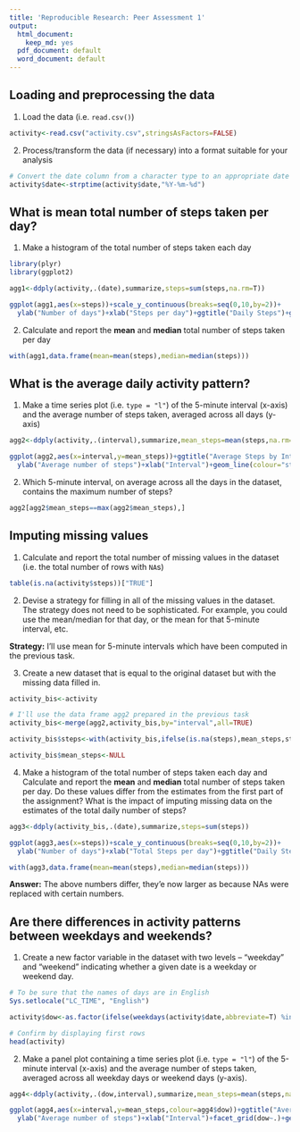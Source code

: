 ```yaml
---
title: 'Reproducible Research: Peer Assessment 1'
output:
  html_document:
    keep_md: yes
  pdf_document: default
  word_document: default
---
```



## Loading and preprocessing the data

1. Load the data (i.e. `read.csv()`)

```r
activity<-read.csv("activity.csv",stringsAsFactors=FALSE)
```

2. Process/transform the data (if necessary) into a format suitable for your analysis

```r
# Convert the date column from a character type to an appropriate date format
activity$date<-strptime(activity$date,"%Y-%m-%d")
```


## What is mean total number of steps taken per day?

1. Make a histogram of the total number of steps taken each day

```r
library(plyr)
library(ggplot2)

agg1<-ddply(activity,.(date),summarize,steps=sum(steps,na.rm=T))

ggplot(agg1,aes(x=steps))+scale_y_continuous(breaks=seq(0,10,by=2))+
  ylab("Number of days")+xlab("Steps per day")+ggtitle("Daily Steps")+geom_histogram(binwidth=1000)
```

2. Calculate and report the **mean** and **median** total number of steps taken per day

```r
with(agg1,data.frame(mean=mean(steps),median=median(steps)))
```


## What is the average daily activity pattern?

1. Make a time series plot (i.e. `type = "l"`) of the 5-minute interval (x-axis) and the average number of steps taken, averaged across all days (y-axis)

```r
agg2<-ddply(activity,.(interval),summarize,mean_steps=mean(steps,na.rm=TRUE))

ggplot(agg2,aes(x=interval,y=mean_steps))+ggtitle("Average Steps by Interval")+
  ylab("Average number of steps")+xlab("Interval")+geom_line(colour="steelblue")
```

2. Which 5-minute interval, on average across all the days in the dataset, contains the maximum number of steps?

```r
agg2[agg2$mean_steps==max(agg2$mean_steps),]
```


## Imputing missing values

1. Calculate and report the total number of missing values in the dataset (i.e. the total number of rows with `NA`s)

```r
table(is.na(activity$steps))["TRUE"]
```

2. Devise a strategy for filling in all of the missing values in the dataset. The strategy does not need to be sophisticated. For example, you could use the mean/median for that day, or the mean for that 5-minute interval, etc.

**Strategy:** I'll use mean for 5-minute intervals which have been computed in the previous task.

3. Create a new dataset that is equal to the original dataset but with the missing data filled in.

```r
activity_bis<-activity

# I'll use the data frame agg2 prepared in the previous task
activity_bis<-merge(agg2,activity_bis,by="interval",all=TRUE)

activity_bis$steps<-with(activity_bis,ifelse(is.na(steps),mean_steps,steps))

activity_bis$mean_steps<-NULL
```

4. Make a histogram of the total number of steps taken each day and Calculate and report the **mean** and **median** total number of steps taken per day. Do these values differ from the estimates from the first part of the assignment? What is the impact of imputing missing data on the estimates of the total daily number of steps?

```r
agg3<-ddply(activity_bis,.(date),summarize,steps=sum(steps))

ggplot(agg3,aes(x=steps))+scale_y_continuous(breaks=seq(0,10,by=2))+
  ylab("Number of days")+xlab("Total Steps per day")+ggtitle("Daily Steps (NAs removed)")+geom_histogram(binwidth=1000)

with(agg3,data.frame(mean=mean(steps),median=median(steps)))
```
  
**Answer:** The above numbers differ, they'e now larger as because NAs were replaced with certain numbers.


## Are there differences in activity patterns between weekdays and weekends?

1. Create a new factor variable in the dataset with two levels -- "weekday" and "weekend" indicating whether a given date is a weekday or weekend day.

```r
# To be sure that the names of days are in English
Sys.setlocale("LC_TIME", "English") 

activity$dow<-as.factor(ifelse(weekdays(activity$date,abbreviate=T) %in% c("Sat","Sun"),"weekend","weekday"))

# Confirm by displaying first rows
head(activity)
```

2. Make a panel plot containing a time series plot (i.e. `type = "l"`) of the 5-minute interval (x-axis) and the average number of steps taken, averaged across all weekday days or weekend days (y-axis).

```r
agg4<-ddply(activity,.(dow,interval),summarize,mean_steps=mean(steps,na.rm=TRUE))

ggplot(agg4,aes(x=interval,y=mean_steps,colour=agg4$dow))+ggtitle("Average Steps by Interval")+
  ylab("Average number of steps")+xlab("Interval")+facet_grid(dow~.)+geom_line()
```